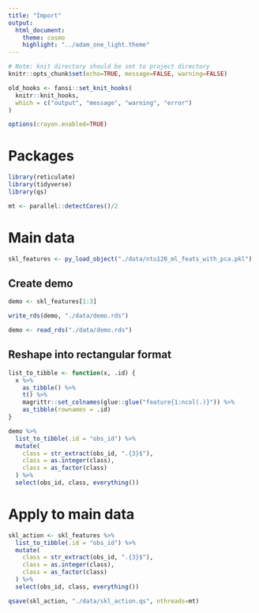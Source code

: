 ```yaml
---
title: "Import"
output:
  html_document:
    theme: cosmo
    highlight: "../adam_one_light.theme"
---
```


```r
# Note: knit directory should be set to project directory
knitr::opts_chunk$set(echo=TRUE, message=FALSE, warning=FALSE)

old_hooks <- fansi::set_knit_hooks(
  knitr::knit_hooks,
  which = c("output", "message", "warning", "error")
)

options(crayon.enabled=TRUE)
```

# Packages

```r
library(reticulate)
library(tidyverse)
library(qs)

mt <- parallel::detectCores()/2
```

# Main data

```r
skl_features <- py_load_object("./data/ntu120_ml_feats_with_pca.pkl")
```

## Create demo

```r
demo <- skl_features[1:3]
```

```r
write_rds(demo, "./data/demo.rds")
```

```r
demo <- read_rds("./data/demo.rds")
```

## Reshape into rectangular format

```r
list_to_tibble <- function(x, .id) {
  x %>%
    as_tibble() %>%
    t() %>%
    magrittr::set_colnames(glue::glue("feature{1:ncol(.)}")) %>%
    as_tibble(rownames = .id)
}
```

```r
demo %>%
  list_to_tibble(.id = "obs_id") %>%
  mutate(
    class = str_extract(obs_id, ".{3}$"),
    class = as.integer(class),
    class = as_factor(class)
  ) %>%
  select(obs_id, class, everything())
```

# Apply to main data

```r
skl_action <- skl_features %>%
  list_to_tibble(.id = "obs_id") %>%
  mutate(
    class = str_extract(obs_id, ".{3}$"),
    class = as.integer(class),
    class = as_factor(class)
  ) %>%
  select(obs_id, class, everything())
```

```r
qsave(skl_action, "./data/skl_action.qs", nthreads=mt)
```
